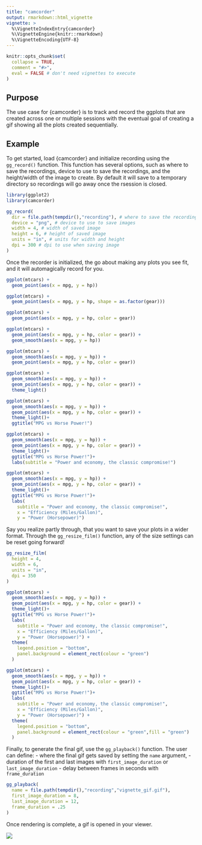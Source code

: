 ```yaml
---
title: "camcorder"
output: rmarkdown::html_vignette
vignette: >
  %\VignetteIndexEntry{camcorder}
  %\VignetteEngine{knitr::rmarkdown}
  %\VignetteEncoding{UTF-8}
---
```


```r
knitr::opts_chunk$set(
  collapse = TRUE,
  comment = "#>",
  eval = FALSE # don't need vignettes to execute
)
```



## Purpose

The use case for {camcorder} is to track and record the ggplots that are created across one or multiple sessions with the eventual goal of creating a gif showing all the plots created sequentially.

## Example

To get started, load {camcorder} and initialize recording using the `gg_record()` function.
This function has several options, such as where to save the recordings, device to use to save the recordings, and the height/width of the image to create. By default it will save to a temporary directory so recordings will go away once the rsession is closed.

```r
library(ggplot2)
library(camcorder)

gg_record(
  dir = file.path(tempdir(),"recording"), # where to save the recording
  device = "png", # device to use to save images
  width = 4, # width of saved image
  height = 6, # height of saved image
  units = "in", # units for width and height
  dpi = 300 # dpi to use when saving image
)
```

Once the recorder is initialized, the go about making any plots you see fit, and it will automagically record for you.

```r

ggplot(mtcars) +
  geom_point(aes(x = mpg, y = hp))

ggplot(mtcars) + 
  geom_point(aes(x = mpg, y = hp, shape = as.factor(gear)))

ggplot(mtcars) + 
  geom_point(aes(x = mpg, y = hp, color = gear))

ggplot(mtcars) +
  geom_point(aes(x = mpg, y = hp, color = gear)) +
  geom_smooth(aes(x = mpg, y = hp))

ggplot(mtcars) +
  geom_smooth(aes(x = mpg, y = hp)) +
  geom_point(aes(x = mpg, y = hp, color = gear))

ggplot(mtcars) + 
  geom_smooth(aes(x = mpg, y = hp)) +
  geom_point(aes(x = mpg, y = hp, color = gear)) +
  theme_light()

ggplot(mtcars) + 
  geom_smooth(aes(x = mpg, y = hp)) +
  geom_point(aes(x = mpg, y = hp, color = gear)) +
  theme_light()+
  ggtitle("MPG vs Horse Power!")

ggplot(mtcars) + 
  geom_smooth(aes(x = mpg, y = hp)) +
  geom_point(aes(x = mpg, y = hp, color = gear)) +
  theme_light()+
  ggtitle("MPG vs Horse Power!")+
  labs(subtitle = "Power and economy, the classic compromise!")

ggplot(mtcars) + 
  geom_smooth(aes(x = mpg, y = hp)) +
  geom_point(aes(x = mpg, y = hp, color = gear)) +
  theme_light()+
  ggtitle("MPG vs Horse Power!")+
  labs(
    subtitle = "Power and economy, the classic compromise!", 
    x = "Efficiency (Miles/Gallon)",
    y = "Power (Horsepower)")

```

Say you realize partly through, that you want to save your plots in a wider format.
Through the `gg_resize_film()` function, any of the size settings can be reset going forward!

```r

gg_resize_film(
  height = 4,
  width = 6,
  units = "in",
  dpi = 350
)

```

```r

ggplot(mtcars) + 
  geom_smooth(aes(x = mpg, y = hp)) +
  geom_point(aes(x = mpg, y = hp, color = gear)) +
  theme_light()+
  ggtitle("MPG vs Horse Power!")+
  labs(
    subtitle = "Power and economy, the classic compromise!", 
    x = "Efficiency (Miles/Gallon)",
    y = "Power (Horsepower)") +
  theme(
    legend.position = "bottom",
    panel.background = element_rect(colour = "green")
  )

ggplot(mtcars) + 
  geom_smooth(aes(x = mpg, y = hp)) +
  geom_point(aes(x = mpg, y = hp, color = gear)) +
  theme_light()+
  ggtitle("MPG vs Horse Power!")+
  labs(
    subtitle = "Power and economy, the classic compromise!", 
    x = "Efficiency (Miles/Gallon)",
    y = "Power (Horsepower)") +
  theme(
    legend.position = "bottom",
    panel.background = element_rect(colour = "green",fill = "green")
  )

```

Finally, to generate the final gif, use the `gg_playback()` function.
The user can define:
  - where the final gif gets saved by setting the `name` argument,
  - duration of the first and last images with `first_image_duration` or `last_image_duration`
  - delay between frames in seconds with `frame_duration`


```r

gg_playback(
  name = file.path(tempdir(),"recording","vignette_gif.gif"),
  first_image_duration = 8,
  last_image_duration = 12,
  frame_duration = .25
)

```

Once rendering is complete, a gif is opened in your viewer.

![](vignette_gif.gif)
